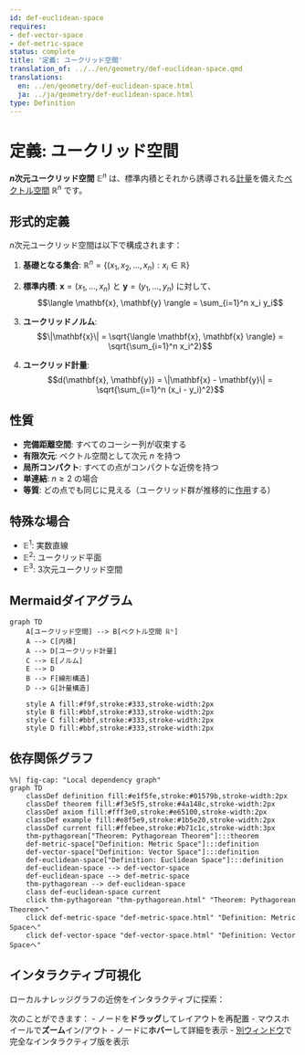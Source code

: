 ```yaml
---
id: def-euclidean-space
requires:
- def-vector-space
- def-metric-space
status: complete
title: '定義: ユークリッド空間'
translation_of: ../../en/geometry/def-euclidean-space.qmd
translations:
  en: ../en/geometry/def-euclidean-space.html
  ja: ../ja/geometry/def-euclidean-space.html
type: Definition
---
```


# 定義: ユークリッド空間 {#def-euclidean-space}

**$n$次元ユークリッド空間** $\mathbb{E}^n$ は、標準内積とそれから誘導される[計量](def-metric-space.qmd)を備えた[ベクトル空間](../algebra/def-vector-space.qmd) $\mathbb{R}^n$ です。

## 形式的定義

$n$次元ユークリッド空間は以下で構成されます：

1. **基礎となる集合**: $\mathbb{R}^n = \{(x_1, x_2, \ldots, x_n) : x_i \in \mathbb{R}\}$

2. **標準内積**: $\mathbf{x} = (x_1, \ldots, x_n)$ と $\mathbf{y} = (y_1, \ldots, y_n)$ に対して、
   $$\langle \mathbf{x}, \mathbf{y} \rangle = \sum_{i=1}^n x_i y_i$$

3. **ユークリッドノルム**:
   $$\|\mathbf{x}\| = \sqrt{\langle \mathbf{x}, \mathbf{x} \rangle} = \sqrt{\sum_{i=1}^n x_i^2}$$

4. **ユークリッド計量**:
   $$d(\mathbf{x}, \mathbf{y}) = \|\mathbf{x} - \mathbf{y}\| = \sqrt{\sum_{i=1}^n (x_i - y_i)^2}$$

## 性質

- **完備距離空間**: すべてのコーシー列が収束する
- **有限次元**: ベクトル空間として次元 $n$ を持つ
- **局所コンパクト**: すべての点がコンパクトな近傍を持つ
- **単連結**: $n \geq 2$ の場合
- **等質**: どの点でも同じに見える（ユークリッド群が推移的に[作用](../algebra/def-group-action.qmd)する）

## 特殊な場合

- $\mathbb{E}^1$: 実数直線
- $\mathbb{E}^2$: ユークリッド平面
- $\mathbb{E}^3$: 3次元ユークリッド空間

## Mermaidダイアグラム

```mermaid
graph TD
    A[ユークリッド空間] --> B[ベクトル空間 ℝⁿ]
    A --> C[内積]
    A --> D[ユークリッド計量]
    C --> E[ノルム]
    E --> D
    B --> F[線形構造]
    D --> G[計量構造]

    style A fill:#f9f,stroke:#333,stroke-width:2px
    style B fill:#bbf,stroke:#333,stroke-width:2px
    style C fill:#bbf,stroke:#333,stroke-width:2px
    style D fill:#bbf,stroke:#333,stroke-width:2px
```

## 依存関係グラフ

```mermaid
%%| fig-cap: "Local dependency graph"
graph TD
    classDef definition fill:#e1f5fe,stroke:#01579b,stroke-width:2px
    classDef theorem fill:#f3e5f5,stroke:#4a148c,stroke-width:2px
    classDef axiom fill:#fff3e0,stroke:#e65100,stroke-width:2px
    classDef example fill:#e8f5e9,stroke:#1b5e20,stroke-width:2px
    classDef current fill:#ffebee,stroke:#b71c1c,stroke-width:3px
    thm-pythagorean["Theorem: Pythagorean Theorem"]:::theorem
    def-metric-space["Definition: Metric Space"]:::definition
    def-vector-space["Definition: Vector Space"]:::definition
    def-euclidean-space["Definition: Euclidean Space"]:::definition
    def-euclidean-space --> def-vector-space
    def-euclidean-space --> def-metric-space
    thm-pythagorean --> def-euclidean-space
    class def-euclidean-space current
    click thm-pythagorean "thm-pythagorean.html" "Theorem: Pythagorean Theoremへ"
    click def-metric-space "def-metric-space.html" "Definition: Metric Spaceへ"
    click def-vector-space "def-vector-space.html" "Definition: Vector Spaceへ"
```

## インタラクティブ可視化

ローカルナレッジグラフの近傍をインタラクティブに探索：

::: {.graph-viz data-id="def-euclidean-space" data-width="700" data-height="500"}
:::

次のことができます：
- ノードを**ドラッグ**してレイアウトを再配置
- マウスホイールで**ズーム**イン/アウト
- ノードに**ホバー**して詳細を表示
- [別ウィンドウ](../../output/interactive/def-euclidean-space.html){target="_blank"}で完全なインタラクティブ版を表示
